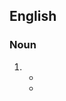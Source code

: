 {{also|Abramman|Abram man}}
==English==

===Noun===
{{en-noun|head=[[Abram]]-[[man]]|Abram-men}}

# {{alternative form of|en|Abraham man}}
#* {{quote-book
|en
|year=c. 1620
|title={{w|Beggars' Bush}}
|section=Act 2, Scene 1
|passage=Come, princes of the ragged regiment; / You 'o the blood, Prig, my most Upright-lord, / and these, what name or title e'er they bear, / Jarkman, or Patrico, Crank, or Clapper-dudgeon, / Frater, or '''Abram-man'''; I speak to all.
}}
#* {{quote-book
|en
|year=1823
|first=Walter
|last=Scott
|authorlink=Walter Scott
|title={{w|Saint Ronan's Well}}
|passage=There is a trick for you to find out an '''Abram-man''', and save sixpence when he begs of you as a disbanded seaman.}}